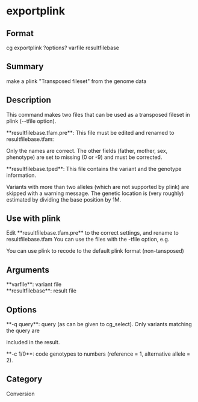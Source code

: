 = exportplink =

== Format ==
cg exportplink ?options? varfile resultfilebase

== Summary ==
make a plink "Transposed fileset" from the genome data

== Description ==
This command makes two files that can be used as a transposed fileset in plink (--tfile option).

; **resultfilebase.tfam.pre**: This file must be edited and renamed to resultfilebase.tfam: 
Only the names are correct. The other fields (father, mother, sex, phenotype) are set 
to missing (0 or -9) and must be corrected.
; **resultfilebase.tped**: This file contains the variant and the genotype information.
Variants  with more than two alleles (which are not supported by plink) are skipped with
a warning message. The genetic location is (very roughly) estimated by dividing the 
base position by 1M.

== Use with plink ==
Edit **resultfilebase.tfam.pre** to the correct settings, and rename to resultfilebase.tfam
You can use the files with the -tfile option, e.g.
{{{plink --tfile resultfilebase --recode12}}}

You can use plink to recode to the default plink format (non-tansposed)
{{{plink --tfile resultfilebase --recode}}}

== Arguments ==
; **varfile**: variant file
; **resultfilebase**: result file

== Options ==
; **-q query**: query (as can be given to cg_select). Only variants matching the query are 
included in the result.
; **-c 1/0**: code genotypes to numbers (reference = 1, alternative allele = 2).

== Category ==
Conversion
